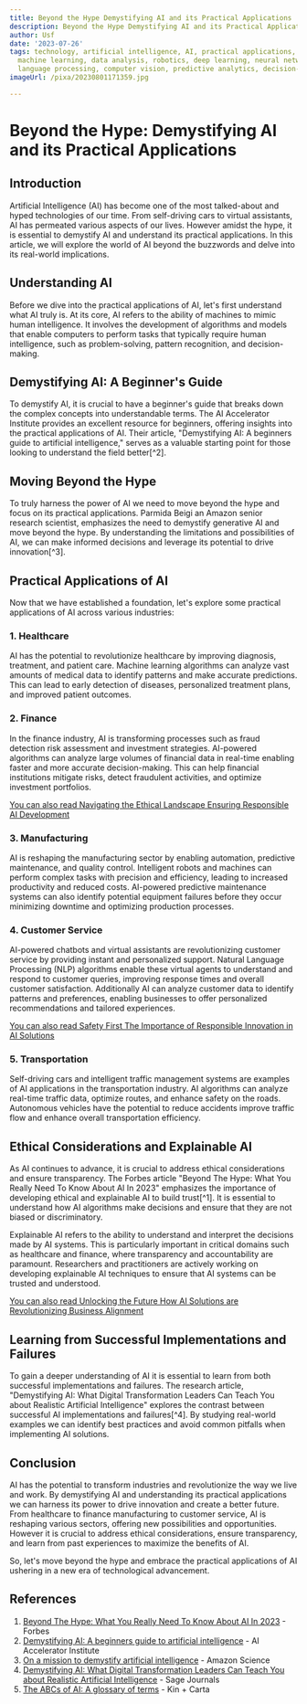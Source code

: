 ```yaml
---
title: Beyond the Hype Demystifying AI and its Practical Applications
description: Beyond the Hype Demystifying AI and its Practical Applications
author: Usf
date: '2023-07-26'
tags: technology, artificial intelligence, AI, practical applications, automation,
  machine learning, data analysis, robotics, deep learning, neural networks, natural
  language processing, computer vision, predictive analytics, decision-making, innovation
imageUrl: /pixa/20230801171359.jpg

---
```

# Beyond the Hype: Demystifying AI and its Practical Applications

## Introduction

Artificial Intelligence (AI) has become one of the most talked-about  and  hyped technologies  of our time.  From self-driving cars to virtual assistants, AI has permeated various aspects of our lives. However amidst the hype, it is essential to  demystify AI and understand its practical applications. In this article, we will explore the world of AI beyond  the buzzwords and delve into its real-world implications.

## Understanding AI

Before we dive into the practical applications of  AI, let's  first understand what  AI truly is. At its core, AI  refers to the ability of machines  to mimic human intelligence. It involves the development of algorithms and models that enable computers to perform tasks that typically require human intelligence, such as problem-solving, pattern recognition, and decision-making.

## Demystifying AI: A Beginner's Guide

To demystify  AI, it is crucial to  have a beginner's guide that  breaks  down the complex concepts into understandable terms. The AI Accelerator Institute provides an excellent resource for beginners, offering insights into the practical applications of AI. Their article, "Demystifying  AI: A beginners guide to artificial intelligence," serves as a valuable starting point  for those looking to understand  the  field better[^2].

## Moving Beyond the Hype

To  truly harness the power  of AI we need to move beyond the  hype and focus on  its practical applications. Parmida Beigi an Amazon senior  research  scientist, emphasizes the need to demystify generative  AI and move beyond the hype. By understanding the limitations and  possibilities of AI, we can make informed decisions and leverage its potential to drive innovation[^3].

## Practical Applications of AI

Now that we have established  a foundation, let's explore some practical  applications of AI across various industries:

### 1. Healthcare

AI has the potential to  revolutionize healthcare by improving diagnosis, treatment, and patient care.  Machine learning algorithms can analyze vast amounts of  medical data to identify patterns and make accurate predictions. This can lead to early detection of diseases,  personalized treatment plans, and improved patient outcomes.

### 2. Finance

In the finance industry, AI is transforming processes such as fraud detection risk assessment and  investment strategies.  AI-powered algorithms  can analyze large  volumes of financial data in real-time enabling  faster and more accurate decision-making. This can help financial  institutions mitigate  risks, detect fraudulent activities,  and optimize investment portfolios.

[You can also read Navigating the Ethical Landscape  Ensuring Responsible AI Development](Navigating%20the%20Ethical%20Landscape%20Ensuring%20Responsible%20AI%20Development)


###  3. Manufacturing

AI is reshaping the manufacturing  sector  by enabling automation, predictive maintenance, and quality control. Intelligent robots and machines can perform complex tasks with precision and efficiency, leading to increased productivity and reduced  costs. AI-powered predictive maintenance systems can also identify potential equipment failures before they occur minimizing downtime  and optimizing production processes.

### 4. Customer  Service

AI-powered chatbots and virtual assistants are revolutionizing customer service by providing  instant and personalized support. Natural Language Processing (NLP) algorithms enable these virtual agents  to understand and  respond  to customer queries, improving response times and overall customer satisfaction. Additionally AI can analyze customer data to identify  patterns and preferences, enabling businesses to offer personalized  recommendations and tailored experiences.

[You can  also read  Safety First The  Importance of Responsible Innovation in AI Solutions](Safety%20First%20The%20Importance%20of%20Responsible%20Innovation%20in%20AI%20Solutions)


### 5. Transportation

Self-driving cars and intelligent traffic management systems are examples of  AI  applications in the transportation industry. AI algorithms can analyze real-time traffic data, optimize routes, and enhance safety on the roads. Autonomous  vehicles have the  potential to reduce accidents improve traffic flow and enhance overall transportation efficiency.

## Ethical Considerations  and Explainable AI

As AI continues to advance, it is crucial to address ethical considerations and ensure transparency. The Forbes article "Beyond The Hype: What You Really Need To Know About  AI In 2023" emphasizes the importance of developing  ethical and explainable AI to build trust[^1]. It is essential to understand how  AI algorithms make decisions and ensure that they are not biased or discriminatory.

Explainable AI refers to the ability to understand and interpret the decisions made by AI  systems. This is particularly important in  critical domains  such as healthcare and finance, where transparency and accountability  are paramount. Researchers and practitioners are actively working on developing explainable AI techniques to ensure that AI systems  can be trusted and understood.

[You can also read Unlocking the Future  How AI Solutions are Revolutionizing  Business Alignment](Unlocking%20the%20Future%20How%20AI%20Solutions%20are%20Revolutionizing%20Business%20Alignment)


## Learning from Successful Implementations and Failures

To gain a deeper understanding of AI it is essential to learn from both successful implementations and  failures.  The research article, "Demystifying AI: What Digital Transformation Leaders Can Teach You about Realistic Artificial Intelligence" explores the contrast between successful AI implementations and failures[^4]. By studying real-world examples we can identify best practices and avoid common  pitfalls when implementing AI solutions.

##  Conclusion

AI has the potential to transform industries and revolutionize the  way we live  and work.  By demystifying AI and understanding its practical applications we can harness its power to drive innovation and create  a better future. From healthcare to finance manufacturing to customer service, AI is reshaping various sectors, offering new possibilities and opportunities. However it is crucial to  address  ethical considerations, ensure transparency, and learn from past experiences to maximize the benefits of AI.

So, let's move beyond the hype and embrace the practical applications of  AI ushering  in a new era of technological advancement.

## References

1. [Beyond The  Hype: What You Really Need To Know About AI In 2023](https://www.forbes.com/sites/bernardmarr/2023/03/20/beyond-the-hype-what-you-really-need-to-know-about-ai-in-2023/?sh=24a4f8841315) -  Forbes
2. [Demystifying AI: A beginners guide to artificial intelligence](https://www.aiacceleratorinstitute.com/demystifying-ai-a-beginners-guide-to-understanding-ai/) -  AI Accelerator Institute
3. [On a mission to demystify artificial intelligence](https://www.amazon.science/working-at-amazon/parmida-beigi-bigdataqueen-machine-learning-advice) - Amazon Science
4. [Demystifying AI: What Digital Transformation Leaders  Can  Teach You about Realistic Artificial Intelligence](https://journals.sagepub.com/doi/10.1177/1536504219865226)  - Sage Journals
5. [The ABCs of AI: A glossary of terms](https://www.kinandcarta.com/en/insights/2023/06/abcs-of-ai/) - Kin  + Carta